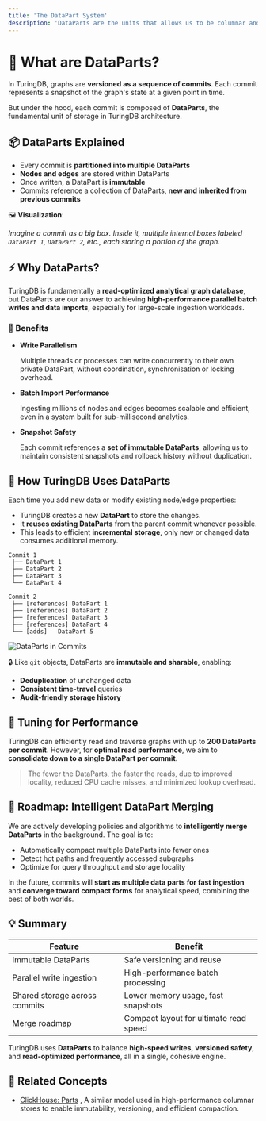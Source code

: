 ```yaml
---
title: 'The DataPart System'
description: 'DataParts are the units that allows us to be columnar and have version control'
---
```


# 🧱 What are DataParts?

In TuringDB, graphs are **versioned as a sequence of commits**. Each commit represents a snapshot of the graph's state at a given point in time.

But under the hood, each commit is composed of **DataParts**, the fundamental unit of storage in TuringDB architecture.

## 📦 DataParts Explained

- Every commit is **partitioned into multiple DataParts**
- **Nodes and edges** are stored within DataParts
- Once written, a DataPart is **immutable**
- Commits reference a collection of DataParts, **new and inherited from previous commits**

🖼️ **Visualization**:

*Imagine a commit as a big box. Inside it, multiple internal boxes labeled `DataPart 1`, `DataPart 2`, etc., each storing a portion of the graph.*


## ⚡ Why DataParts?

TuringDB is fundamentally a **read-optimized analytical graph database**, but DataParts are our answer to achieving **high-performance parallel batch writes and data imports**, especially for large-scale ingestion workloads.

### 🔄 Benefits

- **Write Parallelism**
    
    Multiple threads or processes can write concurrently to their own private DataPart, without coordination, synchronisation or locking overhead.
    
- **Batch Import Performance**
    
    Ingesting millions of nodes and edges becomes scalable and efficient, even in a system built for sub-millisecond analytics.
    
- **Snapshot Safety**
    
    Each commit references a **set of immutable DataParts**, allowing us to maintain consistent snapshots and rollback history without duplication.
    

## 🧠 How TuringDB Uses DataParts

Each time you add new data or modify existing node/edge properties:

- TuringDB creates a new **DataPart** to store the changes.
- It **reuses existing DataParts** from the parent commit whenever possible.
- This leads to efficient **incremental storage**, only new or changed data consumes additional memory.

```
Commit 1
 ├── DataPart 1
 ├── DataPart 2
 ├── DataPart 3
 └── DataPart 4

Commit 2
 ├── [references] DataPart 1
 ├── [references] DataPart 2
 ├── [references] DataPart 3
 ├── [references] DataPart 4
 └── [adds]   DataPart 5
```

![DataParts in Commits](/images/DataParts-commits.png)

🔒 Like `git` objects, DataParts are **immutable and sharable**, enabling:

- **Deduplication** of unchanged data
- **Consistent time-travel** queries
- **Audit-friendly storage history**
  

## 📏 Tuning for Performance

TuringDB can efficiently read and traverse graphs with up to **200 DataParts per commit**. However, for **optimal read performance**, we aim to **consolidate down to a single DataPart per commit**.

> The fewer the DataParts, the faster the reads, due to improved locality, reduced CPU cache misses, and minimized lookup overhead.
> 


## 🧭 Roadmap: Intelligent DataPart Merging

We are actively developing policies and algorithms to **intelligently merge DataParts** in the background. The goal is to:

- Automatically compact multiple DataParts into fewer ones
- Detect hot paths and frequently accessed subgraphs
- Optimize for query throughput and storage locality

In the future, commits will **start as multiple data parts for fast ingestion** and **converge toward compact forms** for analytical speed, combining the best of both worlds.


## 💡 Summary

| Feature | Benefit |
| --- | --- |
| Immutable DataParts | Safe versioning and reuse |
| Parallel write ingestion | High-performance batch processing |
| Shared storage across commits | Lower memory usage, fast snapshots |
| Merge roadmap | Compact layout for ultimate read speed |

TuringDB uses **DataParts** to balance **high-speed writes**, **versioned safety**, and **read-optimized performance**, all in a single, cohesive engine.

## 📝 Related Concepts

- [ClickHouse: Parts](https://clickhouse.com/docs/parts) ,  A similar model used in high-performance columnar stores to enable immutability, versioning, and efficient compaction.